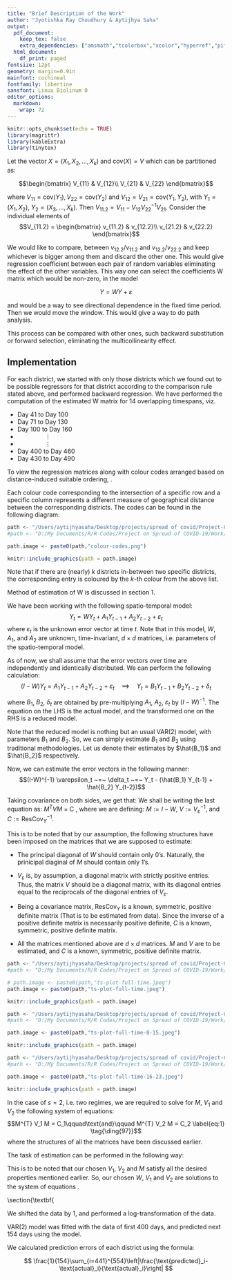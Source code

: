 ```yaml
---
title: "Brief Description of the Work"
author: "Jyotishka Ray Choudhury & Aytijhya Saha"
output:
  pdf_document:
    keep_tex: false
    extra_dependencies: ["amsmath","tcolorbox","xcolor","hyperref","pifont"]
  html_document:
    df_print: paged
fontsize: 12pt
geometry: margin=0.9in
mainfont: cochineal
fontfamily: libertine
sansfont: Linux Biolinum O
editor_options: 
  markdown: 
    wrap: 72
---
```


```r
knitr::opts_chunk$set(echo = TRUE)
library(magrittr)
library(kableExtra)
library(tinytex)


```

```{=tex}
\definecolor{mypink1}{rgb}{0.95, 0.91, 0.85}
\definecolor{Prussian}{rgb}{0,0.2,0.4}
\definecolor{DeepBlue}{HTML}{3E0080}
```
\section{\textbf{\textcolor{DeepBlue}{\ding{99} ~Estimation of $W$ in the model $Y=WY +\epsilon$}}}

Let the vector $X = (X_1, X_2, . . . , X_k)$ and $\text{cov}(X) = V$
which can be partitioned as:

$$\begin{bmatrix}
V_{11} & V_{12}\\
V_{21} & V_{22}
\end{bmatrix}$$

where $V_{11} = \text{cov}(Y_1), V_{22} = \text{cov}(Y_2)$ and
$V_{12} = V_{21} = \text{cov}(Y_1, Y_2)$, with $Y_1 = (X_1, X_2)$,
$Y_2 = (X_3, . . . , X_k)$. Then
$V_{11.2} = V_{11} - V_{12}V_{22}^{-1}V_{21}$. Consider the individual
elements of $$V_{11.2} =
\begin{bmatrix}
v_{11.2} & v_{12.2}\\
v_{21.2} & v_{22.2}
\end{bmatrix}$$

We would like to compare, between $v_{12.2}/v_{11.2}$ and
$v_{12.2}/v_{22.2}$ and keep whichever is bigger among them and discard
the other one. This would give regression coefficient between each pair
of random variables eliminating the effect of the other variables. This
way one can select the coefficients W matrix which would be non-zero, in
the model

$$Y = W Y + \varepsilon$$

and would be a way to see directional dependence in the fixed time
period. Then we would move the window. This would give a way to do path
analysis.

This process can be compared with other ones, such backward substitution
or forward selection, eliminating the multicollinearity effect.

## Implementation

For each district, we started with only those districts which we found
out to be possible regressors for that district according to the
comparison rule stated above, and performed backward regression. We have
performed the computation of the estimated W matrix for 14 overlapping
timespans, viz.

-   Day 41 to Day 100
-   Day 71 to Day 130
-   Day 100 to Day 160
-   $\qquad\qquad\vdots$
-   $\qquad\qquad\vdots$
-   Day 400 to Day 460
-   Day 430 to Day 490

<!-- \url{https://docs.google.com/spreadsheets/d/1hFpKcdnLRwBDkUKUuyvido8DRcwitRgPzPTJd85r9Jc/edit?usp=sharing} -->

To view the regression matrices along with colour codes arranged based
on distance-induced suitable ordering,
\href{https://docs.google.com/spreadsheets/d/1hFpKcdnLRwBDkUKUuyvido8DRcwitRgPzPTJd85r9Jc/edit?usp=sharing}{\textcolor{blue}{please click here}}.

Each colour code corresponding to the intersection of a specific row and
a specific column represents a different measure of geographical
distance between the corresponding districts. The codes can be found in
the following diagram:

```r

path <- "/Users/aytijhyasaha/Desktop/projects/spread of covid/Project-COVID-19-Spread/Work/"
#path <- "D:/My Documents/R/R Codes/Project on Spread of COVID-19/Work/"

path.image <- paste0(path,"colour-codes.png")

knitr::include_graphics(path = path.image)
```

Note that if there are (nearly) $k$ districts in-between two specific
districts, the corresponding entry is coloured by the $k$-th colour from
the above list.

<!-- \section{\textbf{\textcolor{DeepBlue}{\ding{99} ~Estimation of the reduced model $Y_t = B_1 Y_{t-1} + B_2 Y_{t-2} + \delta_t$}}} -->

<!-- We estimate $B_1$ , $B_2$ using Vector Auto-regressive(2) model. -->

\section{\textbf{\textcolor{DeepBlue}{\ding{99} ~Estimation of the original spatio-temporal model $ Y_t = WY_t + A_1 Y_{t-1} + A_2 Y_{t-2} + \varepsilon_t $}}}

Method of estimation of W is discussed in section 1.

<!-- \begin{align*} -->

<!--     \text{cov}(p,q) &= \text{cov}(\alpha q + \varepsilon , \beta p + \eta)\\ -->

<!--     &= \alpha\beta\cdot\text{cov}(p,q) + \alpha\cdot\text{cov}(q,\eta) + \beta\cdot\text{cov}(p,\varepsilon)\\ -->

<!--     &= \alpha\beta\cdot\text{cov}(p,q) + \alpha\cdot\text{cov}(q,q - \beta p) + \beta\cdot\text{cov}(p,p - \alpha q)\\ -->

<!--     &= \alpha\cdot\text{var}(q) + \beta\cdot\text{var}(p) - \alpha\beta\cdot\text{cov}(p,q) -->

<!-- \end{align*} -->

<!-- Therefore, we have: -->

<!-- $$~\text{cov}(p,q) = \dfrac{1}{1+\alpha\beta}\Big[\alpha\cdot\text{var}(q) + \beta\cdot\text{var}(p)\Big] $$ -->

<!-- Also,we calculated  -->

<!-- $$var(q) = \frac{\beta^2 \sigma^2_{\eta,s} + \sigma^2_{\epsilon,s}}{(1-\alpha \beta)^2} $$ -->

<!-- $$var(p) = \frac{\alpha^2 \sigma^2_{\epsilon,s} + \sigma^2_{\eta,s}}{(1-\alpha \beta)^2}$$ -->

<!-- For $s=1,2$; we have 6 equations using the sample estimates of the variances and covariances over the two regimes and there are 6 unknowns : $\alpha, \beta, \sigma^2_{\epsilon,1}, \sigma^2_{\epsilon,2}, \sigma^2_{\eta,1}, \sigma^2_{\eta,2}$ -->

We have been working with the following spatio-temporal model:
$$Y_t = W Y_t + A_1 Y_{t-1} + A_2 Y_{t-2} + \varepsilon_t$$ where
$\varepsilon_t$ is the unknown error vector at time $t$. Note that in
this model, $W$, $A_1$, and $A_2$ are unknown, time-invariant,
$d \times d$ matrices, i.e. parameters of the spatio-temporal model.

As of now, we shall assume that the error vectors over time are
independently and identically distributed. We can perform the following
calculation:
$$(I - W) Y_t =  A_1 Y_{t-1} + A_2 Y_{t-2} + \varepsilon_t \quad\implies\quad Y_t =  B_1 Y_{t-1} + B_2 Y_{t-2} + \delta_t$$

where $B_1$, $B_2$, $\delta_t$ are obtained by pre-multiplying $A_1$,
$A_2$, $\varepsilon_t$ by $(I - W)^{-1}$. The equation on the LHS is the
actual model, and the transformed one on the RHS is a reduced model.

Note that the reduced model is nothing but an usual VAR(2) model, with
parameters $B_1$ and $B_2$. So, we can simply estimate $B_1$ and $B_2$
using traditional methodologies. Let us denote their estimates by
$\hat{B_1}$ and $\hat{B_2}$ respectively.

Now, we can estimate the error vectors in the following manner:
$$(I-W)^{-1} \varepsilon_t ~=~ \delta_t ~=~ Y_t - (\hat{B_1} Y_{t-1} + \hat{B_2} Y_{t-2})$$

```{=tex}
\begin{tcolorbox}
We shall be making an assumption that the covariance matrix of $\varepsilon_t$, say $V$, is a diagonal matrix.
\end{tcolorbox}
```
Taking covariance on both sides, we get that: \begin{align*}
  &\qquad\quad (I-W)^{-1} \varepsilon_t  ~=~ Y_t - (\hat{B_1} Y_{t-1} + \hat{B_2} Y_{t-2})\\
  &\implies~ \text{cov}\big((I-W)^{-1} \varepsilon_t\big)  ~=~ \text{cov}\big(Y_t - (\hat{B_1} Y_{t-1} + \hat{B_2} Y_{t-2})\big)\\
  &\implies~(I-W)^{-1} V_\varepsilon \big((I-W)^{-1}\big)^{T} ~=~ \text{ResCov}_Y\\
  &\implies~ (I-W)^{T} V^{-1}_\varepsilon (I-W) ~=~ \text{ResCov}^{-1}_Y\\
\end{align*} We shall be writing the last equation as:
$M^{T}VM ~=~ \text{C}$ , where we are defining: $M := I-W$,
$V := V^{-1}_\varepsilon$, and $C := \text{ResCov}^{-1}_Y$.

This is to be noted that by our assumption, the following structures
have been imposed on the matrices that we are supposed to estimate:

-   The principal diagonal of $W$ should contain only $0$'s. Naturally,
    the prinicipal diaginal of $M$ should contain only $1$'s.

-   $V_\varepsilon$ is, by assumption, a diagonal matrix with strictly
    positive entries. Thus, the matrix $V$ should be a diagonal matrix,
    with its diagonal entries equal to the reciprocals of the diagonal
    entries of $V_\varepsilon$.

-   Being a covariance matrix, $\text{ResCov}_Y$ is a known, symmetric,
    positive definite matrix (That is to be estimated from data). Since
    the inverse of a positive definite matrix is necessarily positive
    definite, $C$ is a known, symmetric, positive definite matrix.

-   All the matrices mentioned above are $d\times d$ matrices. $M$ and
    $V$ are to be estimated, and $C$ is a known, symmetric, positive
    definite matrix.

```r

path <- "/Users/aytijhyasaha/Desktop/projects/spread of covid/Project-COVID-19-Spread/high-quality-plots/"
#path <- "D:/My Documents/R/R Codes/Project on Spread of COVID-19/Work/"

# path.image <- paste0(path,"ts-plot-full-time.jpeg")
path.image <- paste0(path,"ts-plot-full-time.jpeg")

knitr::include_graphics(path = path.image)
```

```r

path <- "/Users/aytijhyasaha/Desktop/projects/spread of covid/Project-COVID-19-Spread/high-quality-plots/"
#path <- "D:/My Documents/R/R Codes/Project on Spread of COVID-19/Work/"

path.image <- paste0(path,"ts-plot-full-time-8-15.jpeg")

knitr::include_graphics(path = path.image)
```

```r

path <- "/Users/aytijhyasaha/Desktop/projects/spread of covid/Project-COVID-19-Spread/high-quality-plots/"
#path <- "D:/My Documents/R/R Codes/Project on Spread of COVID-19/Work/"

path.image <- paste0(path,"ts-plot-full-time-16-23.jpeg")

knitr::include_graphics(path = path.image)
```

```{=tex}
\begin{tcolorbox}[colback=red!5, colframe=red!75!black, title=Estimation for two regimes]
We can partition our time series dataset into multiple regimes, and estimate $M$ and $V$ accordingly. For simplicity, we may consider two regimes. In general, for the $s$-th regime, we shall be denoting the the corresponding matrices by $M$, $V_s$ and $C_s$. Note that $M$ is independent of $s$, because we are assuming that the spatial matrix $W$ remains invariant over time.
%\tcblower
%Here, you see the lower part of the box.
\end{tcolorbox}
```
In the case of $s = 2$, i.e. two regimes, we are required to solve for
$M$, $V_1$ and $V_2$ the following system of equations:
$$M^{T} V_1 M = C_1\qquad\text{and}\qquad M^{T} V_2 M = C_2 \label{eq:1} \tag{\ding{97}}$$
where the structures of all the matrices have been discussed earlier.

The task of estimation can be performed in the following way:

```{=tex}
\begin{itemize}
  \item We can start off by writing down a spectral decomposition of $C_1$, let's say $C_1 = D^{T}_1 \Sigma_1 D_1$ where $\Sigma_1$ is a diagonal matrix containing the eigenvalues of $C_1$, say $\lambda_1$, $\lambda_2$, $\cdots$, $\lambda_d$, and the rows of $D_1$ contain the corresponding eigenvectors.

  \item Define $V_1 := \text{diag}\big(\lambda^2_1, \lambda^2_2, \cdots, \lambda^2_d\big)$, viz. a diagonal matrix containing the squared eigenvalues of $C_1$ as its principal diagonal elements.
  
  \item Define $M := V_1^{-\frac{1}{2}} \Sigma^{\frac{1}{2}}_1 D_1$. Note that:
  $$M^{T} V_1 M ~=~ D_1^T ~\Sigma^{\frac{1}{2}}_1~ V_1^{-\frac{1}{2}}~ V_1~ V_1^{-\frac{1}{2}} ~\Sigma^{\frac{1}{2}}_1 ~D_1 ~=~ D_1^T ~\Sigma_1 ~D_1 ~=~ C_1$$
  \item Define $V_2 := \big(M^{-1})^T C_2 M^{-1}$.
\end{itemize}
```
This is to be noted that our chosen $V_1$, $V_2$ and $M$ satisfy all the
desired properties mentioned earlier. So, our chosen $W$, $V_1$ and
$V_2$ are solutions to the system of equations \eqref{eq:1}.

\section{\textbf{\textcolor{DeepBlue}{\ding{99} Prediction}

We shifted the data by 1, and performed a log-transformation of the
data.

VAR(2) model was fitted with the data of first 400 days, and predicted
next 154 days using the model.

We calculated prediction errors of each district using the formula:

$$
\frac{1}{154}\sum_{i=441}^{554}\left|\frac{\text{predicted}_i-\text{actual}_i}{\text{actual}_i}\right|
$$
